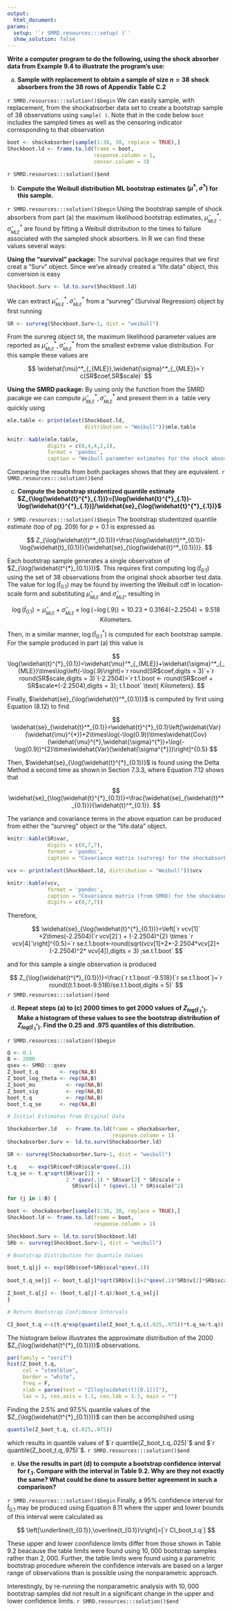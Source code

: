 ```yaml
---
output:
  html_document:
params:
  setup: '`r SMRD.resources:::setup( )`'
  show_solution: false
---
```


__Write a computer program to do the following, using the shock absorber data from Example 9.4 to illustrate the program's use:__

a. __Sample with replacement to obtain a sample of size $n=38$ shock absorbers from the 38 rows of Appendix Table C.2__

`r SMRD.resources:::solution()$begin`
We can easily sample, with replacement, from the shockabsorber data set to create a bootstrap sample of 38 observations using `sample( )`.  Note that in the code below `boot` includes the sampled times as well as the censoring indicator corresponding to that observation

```r
boot <- shockabsorber[sample(1:38, 38, replace = TRUE),]
Shockboot.ld <- frame.to.ld(frame = boot, 
                            response.column = 1, 
                            censor.column = 3)
```
`r SMRD.resources:::solution()$end`

b. __Compute the Weibull distribution ML bootstrap estimates $(\widehat{\mu}^{*},\widehat{\sigma}^{*})$ for this sample.__

`r SMRD.resources:::solution()$begin`
Using the bootstrap sample of shock absorbers from part (a) the maximum likelihood bootstrap estimates, $\widehat{\mu}^*_{_{MLE}},\widehat{\sigma}^*_{_{MLE}}$ are found by fitting a Weibull distribution to the times to failure associated with the sampled shock absorbers. In R we can find these values several ways:

__Using the "survival" package:__ The survival package requires that we first creat a "Surv" object.  Since we've already created a "life.data" object, this conversion is easy

```r
Shockboot.Surv <- ld.to.surv(Shockboot.ld)
```

We can extract $\widehat{\mu}^*_{_{MLE}},\widehat{\sigma}^*_{_{MLE}}$ from a "survreg" (Survival Regression) object by first running

```r
SR <- survreg(Shockboot.Surv~1, dist = "weibull")
```

From the survreg object `SR`, the maximum likelihood parameter values are reported as $\widehat{\mu}^*_{_{MLE}},\widehat{\sigma}^*_{_{MLE}}$ from the smallest extreme value distribution.  For this sample these values are

$$
\widehat{\mu}^*_{_{MLE}},\widehat{\sigma}^*_{_{MLE}}=`r c(SR$coef,SR$scale)`
$$

__Using the SMRD package:__ By using only the function from the SMRD pacakge we can compute $\widehat{\mu}^*_{_{MLE}},\widehat{\sigma}^*_{_{MLE}}$ and present them in a \LaTeX\ table very quickly using

```r
mle.table <- print(mlest(Shockboot.ld, 
                         distribution = "Weibull"))$mle.table

knitr::kable(mle.table,
             digits = c(0,4,4,2,2),
             format = 'pandoc',
             caption = "Weibull parameter estimates for the shock absorber bootstrap sample")
```

Comparing the results from both packages shows that they are equivalent.
`r SMRD.resources:::solution()$end`

c. __Compute the bootstrap studentized quantile estimate $Z_{\log(\widehat{t}^{*}_{.1})}=[\log(\widehat{t}^{*}_{.1})-\log(\widehat{t}^{*}_{.1})]/\widehat{se}_{\log(\widehat{t}^{*}_{.1})}$__

`r SMRD.resources:::solution()$begin`
The bootstrap studentized quantile estimate (top of pg. 209) for $p=0.1$ is expressed as

$$
Z_{\log(\widehat{t}^*_{0.1})}=\frac{\log(\widehat{t}^*_{0.1})-\log(\widehat{t}_{0.1})}{\widehat{se}_{\log(\widehat{t}^*_{0.1})}}.
$$

Each bootstrap sample generates a single observation of $Z_{\log(\widehat{t^{*}_{0.1}})}$.  This requires first computing $\log(\widehat{t}_{0.1})$ using the set of $38$ observations from the original shock absorber test data.  The value for $\log(\widehat{t}_{0.1})$ may be found by inverting the Weibull cdf in location-scale form and substituting $\widehat{\mu}_{_{MLE}}\; \text{and}\;\widehat{\sigma}_{_{MLE}}$, resulting in

$$
\log(\widehat{t}_{0.1})=\widehat{\mu}_{_{MLE}}+\widehat{\sigma}_{_{MLE}}\times\log\left(-\log(.9)\right)=10.23+0.3164(-2.2504)=9.518 \text{ Kilometers}.
$$

Then, in a similar manner, $\log(\widehat{t}^{*}_{0.1})$ is computed for each bootstrap sample.  For the sample produced in part (a) this value is

$$
\log(\widehat{t}^{*}_{0.1})=\widehat{\mu}^*_{_{MLE}}+\widehat{\sigma}^*_{_{MLE}}\times\log\left(-\log(.9)\right)=`r round(SR$coef,digits = 3)`+`r round(SR$scale,digits = 3)`(-2.2504)=`r t.1.boot <- round(SR$coef + SR$scale*(-2.2504),digits = 3); t.1.boot` \text{ Kilometers}.
$$

Finally, $\widehat{se}_{\log(\widehat{t}^*_{0.1})}$ is computed by first using Equation (8.12) to find

$$
\widehat{se}_{\widehat{t}^*_{0.1}}=\widehat{t}^{*}_{0.1}\left[\widehat{Var}(\widehat{\mu}^{*})+2\times\log(-\log(0.9))\times\widehat{Cov}(\widehat{\mu}^{*},\widehat{\sigma}^{*})+\log(-\log(0.9))^{2}\times\widehat{Var}(\widehat{\sigma^{*}})\right]^{0.5}
$$

Then, $\widehat{se}_{\log(\widehat{t}^{*}_{0.1})}$ is found using the Delta Method a second time as shown in Section 7.3.3, where Equation 7.12 shows that

$$
\widehat{se}_{\log(\widehat{t}^{*}_{0.1})}=\frac{\widehat{se}_{\widehat{t}^*_{0.1}}}{\widehat{t}^*_{0.1}}.
$$

The variance and covariance terms in the above equation can be produced from either the "survreg" object or the "life.data" object.
   
```r
knitr::kable(SR$var,
             digits = c(0,7,7),
             format = 'pandoc',
             caption = "Covariance matrix (survreg) for the shockabsorber bootstrap sample")
```

```r
vcv <- print(mlest(Shockboot.ld, distribution = "Weibull"))$vcv

knitr::kable(vcv,
             format = 'pandoc',
             caption = "Covariance matrix (from SMRD) for the shockabsorber bootstrap sample",
             digits = c(0,7,7))
```

Therefore, 

$$
\widehat{se}_{\log(\widehat{t}^{*}_{0.1})}=\left[`r vcv[1]` +2\times(-2.2504)(`r vcv[2]`) + (-2.2504)^{2} \times `r vcv[4]`\right]^{0.5}=`r se.t.1.boot<-round(sqrt(vcv[1]+2*-2.2504*vcv[2]+ (-2.2504)^2* vcv[4]),digits = 3) ;se.t.1.boot`
$$

and for this sample a single observation is produced 

$$
Z_{\log(\widehat{t^{*}_{0.1}})}=\frac{`r t.1.boot`-9.518}{`r se.t.1.boot`}=`r round((t.1.boot-9.518)/se.t.1.boot,digits = 5)`
$$
`r SMRD.resources:::solution()$end`

d. __Repeat steps (a) to (c) 2000 times to get 2000 values of $Z_{log(\widehat{t}^{*}_{.1})}.$  Make a histogram of these values to see the bootstrap distribution of $Z_{log(\widehat{t}^{*}_{.1})}.$  Find the $0.25$ and $.975$ quantiles of this distribution.__

`r SMRD.resources:::solution()$begin`
```r
Q <- 0.1
B <- 2000
qsev <- SMRD:::qsev
Z_boot_t.q       <- rep(NA,B)
Z_boot_log_theta <- rep(NA,B)
Z_boot_mu   	   <- rep(NA,B)	
Z_boot_sig  	   <- rep(NA,B)	
boot_t.q 	       <- rep(NA,B)
boot_t.q_se	     <- rep(NA,B)

# Initial Estimates from Original Data

Shockabsorber.ld   <- frame.to.ld(frame = shockabsorber, 
                                  response.column = 1)
Shockabsorber.Surv <- ld.to.surv(Shockabsorber.ld)

SR <- survreg(Shockabsorber.Surv~1, dist = "weibull")

t.q    <- exp(SR$coef+SR$scale*qsev(.1))
t.q_se <- t.q*sqrt(SR$var[1] + 
                   2 * qsev(.1) * SR$var[2] * SR$scale + 
                     SR$var[4] * (qsev(.1) * SR$scale)^2)

for (j in 1:B) {

boot <- shockabsorber[sample(1:38, 38, replace = TRUE),]
Shockboot.ld <- frame.to.ld(frame = boot, 
                            response.column = 1)

Shockboot.Surv <- ld.to.surv(Shockboot.ld)
SRb <- survreg(Shockboot.Surv~1, dist = "weibull")

# Bootstrap Distribution for Quantile Values

boot_t.q[j] <- exp(SRb$coef+SRb$scal*qsev(.1))
  
boot_t.q_se[j] <- boot_t.q[j]*sqrt(SRb$v[1]+2*qsev(.1)*SRb$v[2]*SRb$scale+SRb$v[4]*(qsev(.1)*SRb$scale)^2)

Z_boot_t.q[j] <- (boot_t.q[j]-t.q)/boot_t.q_se[j]
}

# Return Bootstrap Confidence Intervals

CI_boot_t.q	<-c(t.q*exp(quantile(Z_boot_t.q,c(.025,.975))*t.q_se/t.q))
```

The histogram below illustrates the approximate distribution of the 2000 $Z_{\log(\widehat{t^{*}_{0.1}})}$ observations.

```r
par(family = "serif")
hist(Z_boot_t.q, 
     col = "steelblue", 
     border = "white", 
     freq = F,
     xlab = parse(text = "Z[log(widehat(t)[0.1])]"), 
     las = 1, cex.axis = 1.1, cex.lab = 1.1, main = "")
```

Finding the $2.5\%$ and $97.5\%$ quantile values of the $Z_{\log(\widehat{t^{*}_{0.1}})}$ can then be accomplished using

```r
quantile(Z_boot_t.q, c(.025,.975))
```

which results in quantile values of $`r quantile(Z_boot_t.q,.025)`$ and $`r quantile(Z_boot_t.q,.975)`$.
`r SMRD.resources:::solution()$end`

e. __Use the results in part (d) to compute a bootstrap confidence interval for $t_{.1}.$  Compare with the interval in Table 9.2.  Why are they not exactly the same?  What could be done to assure better agreement in such a comparison?__

`r SMRD.resources:::solution()$begin`
Finally, a $95\%$ confidence interval for $\widehat{t}_{0.1}$ may be produced using Equation 8.11 where the upper and lower bounds of this interval were calculated as 

$$
\left[\underline{t_{0.1}},\overline{t_{0.1}}\right]=[`r CI_boot_t.q`]
$$

These upper and lower coonfidence limits differ from those shown in Table 9.2 beacause the table limits were found using $10,000$ bootstrap samples rather than $2,000.$ Further, the table limits were found using a parametric bootstrap procedure wherein the confidence intervals are based on a larger range of observations than is possible using the nonparametric approach.

Interestingly, by re-running the nonparametric analysis with $10,000$ bootstrap samples did not result in a significant change in the upper and lower confidence limits. 
`r SMRD.resources:::solution()$end`
